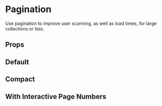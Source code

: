 
<Meta of={Stories} />

# Pagination

Use pagination to improve user scanning, as well as load times, for large collections or lists.

## Props

<ArgTypes of={Pagination} />

## Default

<Canvas of={Stories.Default} />

## Compact

<Canvas of={Stories.Compact} />

## With Interactive Page Numbers

<Canvas of={Stories.PageNumbers} />
